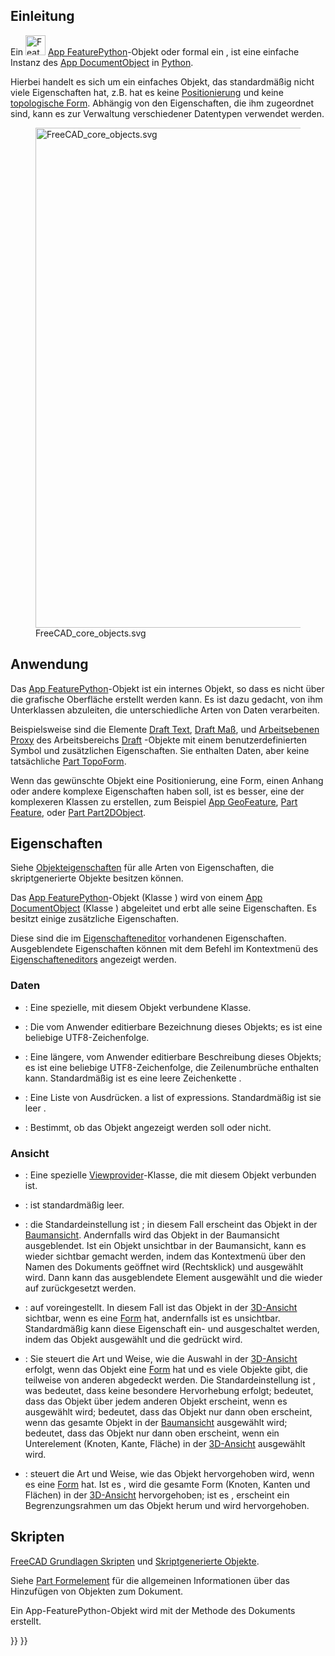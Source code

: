 <languages/>
{{TOCright}}

<span id="Introduction"></span>
==Einleitung==

Ein [[Image:Feature.svg|32px]] [[App_FeaturePython/de|App FeaturePython]]-Objekt oder formal ein {{incode|App::FeaturePython}}, ist eine einfache Instanz des [[App_DocumentObject/de|App DocumentObject]] in [[Python/de|Python]].

Hierbei handelt es sich um ein einfaches Objekt, das standardmäßig nicht viele Eigenschaften hat, z.B. hat es keine [[Placement/de|Positionierung]] und keine [[Part_TopoShape/de|topologische Form]]. Abhängig von den Eigenschaften, die ihm zugeordnet sind, kann es zur Verwaltung verschiedener Datentypen verwendet werden.

[[Image:FreeCAD_core_objects.svg|800px]]

{{Caption|Vereinfachtes Diagramm der Beziehungen zwischen den Kernobjekten in FreeCAD}}

<span id="Usage"></span>
== Anwendung ==

Das [[App_FeaturePython/de|App FeaturePython]]-Objekt ist ein internes Objekt, so dass es nicht über die grafische Oberfläche erstellt werden kann. Es ist dazu gedacht, von ihm Unterklassen abzuleiten, die unterschiedliche Arten von Daten verarbeiten.

Beispielsweise sind die Elemente [[Draft_Text/de|Draft Text]], [[Draft_Dimension/de|Draft Maß]], und [[Draft_WorkingPlaneProxy/de|Arbeitsebenen Proxy]] des Arbeitsbereichs [[Draft_Workbench/de|Draft]] {{incode|App::FeaturePython}}-Objekte mit einem benutzerdefinierten Symbol und zusätzlichen Eigenschaften. Sie enthalten Daten, aber keine tatsächliche [[Part_TopoShape/de|Part TopoForm]].

Wenn das gewünschte Objekt eine Positionierung, eine Form, einen Anhang oder andere komplexe Eigenschaften haben soll, ist es besser, eine der komplexeren Klassen zu erstellen, zum Beispiel [[App_GeoFeature/de|App GeoFeature]], [[Part_Feature/de|Part Feature]], oder [[Part_Part2DObject/de|Part Part2DObject]].

<span id="Properties"></span>
==Eigenschaften==

Siehe [[Property/de| Objekteigenschaften]] für alle Arten von Eigenschaften, die skriptgenerierte Objekte besitzen können.

Das [[App_FeaturePython/de|App FeaturePython]]-Objekt (Klasse {{incode|App::FeaturePython}}) wird von einem [[App_DocumentObject/de|App DocumentObject]] (Klasse {{incode|App::DocumentObject}}) abgeleitet und erbt alle seine Eigenschaften. Es besitzt einige zusätzliche Eigenschaften.

Diese sind die im [[Property_editor/de|Eigenschafteneditor]] vorhandenen Eigenschaften. Ausgeblendete Eigenschaften können mit dem Befehl {{MenuCommand|Ausgeblendete anzeigen}} im Kontextmenü des [[Property_editor/de|Eigenschafteneditors]] angezeigt werden.

<span id="Data"></span>
=== Daten ===

{{TitleProperty|Basis}}

* {{PropertyData/de|Proxy|PythonObject|Hidden}}: Eine spezielle, mit diesem Objekt verbundene Klasse.
* {{PropertyData/de|Label|String}}: Die vom Anwender editierbare Bezeichnung dieses Objekts; es ist eine beliebige UTF8-Zeichenfolge.
* {{PropertyData/de|Label2|String}}: Eine längere, vom Anwender editierbare Beschreibung dieses Objekts; es ist eine beliebige UTF8-Zeichenfolge, die Zeilenumbrüche enthalten kann. Standardmäßig ist es eine leere Zeichenkette {{value|""}}.
* {{PropertyData/de|Expression_Engine|ExpressionEngine|Hidden}}: Eine Liste von Ausdrücken. a list of expressions. Standardmäßig ist sie leer {{value|[]}}.
* {{PropertyData/de|Visibility|Bool|Hidden}}: Bestimmt, ob das Objekt angezeigt werden soll oder nicht.

<span id="View"></span>
=== Ansicht ===

{{TitleProperty|Basis}}

* {{PropertyView/de|Proxy|PythonObject|Hidden}}: Eine spezielle [[Viewprovider/de|Viewprovider]]-Klasse, die mit diesem Objekt verbunden ist.

{{TitleProperty|Display Options}}
* {{PropertyView/de|Display Mode|Enumeration}}: ist standardmäßig leer.
* {{PropertyView/de|Show In Tree|Bool}}: die Standardeinstellung ist {{TRUE}}; in diesem Fall erscheint das Objekt in der [[Tree_view/de|Baumansicht]]. Andernfalls wird das Objekt in der Baumansicht ausgeblendet. Ist ein Objekt unsichtbar in der Baumansicht, kann es wieder sichtbar gemacht werden, indem das Kontextmenü über den Namen des Dokuments geöffnet wird (Rechtsklick) und {{CheckBox|TRUE|Ausgeblendete Elemente anzeigen}} ausgewählt wird. Dann kann das ausgeblendete Element ausgewählt und die {{PropertyView/de|Show In Tree}} wieder auf {{TRUE}} zurückgesetzt werden.
* {{PropertyView/de|Visibility|Bool}}: auf {{TRUE}} voreingestellt. In diesem Fall ist das Objekt in der [[3D_view/de|3D-Ansicht]] sichtbar, wenn es eine [[Part_TopoShape/de|Form]] hat, andernfalls ist es unsichtbar. Standardmäßig kann diese Eigenschaft ein- und ausgeschaltet werden, indem das Objekt ausgewählt und die {{KEY|Leertaste}} gedrückt wird.

{{TitleProperty|Auswahl}}

* {{PropertyView/de|On Top When Selected|Enumeration}}: Sie steuert die Art und Weise, wie die Auswahl in der [[3D_view/de|3D-Ansicht]] erfolgt, wenn das Objekt eine [[Part_TopoShape/de|Form]] hat und es viele Objekte gibt, die teilweise von anderen abgedeckt werden. Die Standardeinstellung ist {{value|Disabled}}, was bedeutet, dass keine besondere Hervorhebung erfolgt; {{value|Enabled}} bedeutet, dass das Objekt über jedem anderen Objekt erscheint, wenn es ausgewählt wird; {{value|Object}} bedeutet, dass das Objekt nur dann oben erscheint, wenn das gesamte Objekt in der [[Tree_view/de|Baumansicht]] ausgewählt wird; {{value|Element}} bedeutet, dass das Objekt nur dann oben erscheint, wenn ein Unterelement (Knoten, Kante, Fläche) in der [[3D_view/de|3D-Ansicht]] ausgewählt wird.
* {{PropertyView/de|Selection Style|Enumeration}}: steuert die Art und Weise, wie das Objekt hervorgehoben wird, wenn es eine [[Part_TopoShape/de|Form]] hat. Ist es {{value|Shape}}, wird die gesamte Form (Knoten, Kanten und Flächen) in der [[3D_view/de|3D-Ansicht]] hervorgehoben; ist es {{value| BoundBox}}, erscheint ein Begrenzungsrahmen um das Objekt herum und wird hervorgehoben.

<span id="Scripting"></span>
==Skripten==

{{Emphasis|Siehe auch:}} [[FreeCAD_Scripting_Basics/de|FreeCAD Grundlagen Skripten]] und [[Scripted_objects/de|Skriptgenerierte Objekte]].

Siehe [[Part_Feature/de|Part Formelement]] für die allgemeinen Informationen über das Hinzufügen von Objekten zum Dokument.

Ein App-FeaturePython-Objekt wird mit der Methode {{incode|addObject()}} des Dokuments erstellt.

{{Code|code=
import FreeCAD as App

doc = App.newDocument()
obj = App.ActiveDocument.addObject("App::FeaturePython", "Name")
obj.Label = "Custom label"
}}


{{Document_objects_navi{{#translation:}}}}
{{Userdocnavi{{#translation:}}}}
